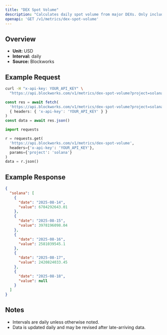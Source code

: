 ```yaml
---
title: "DEX Spot Volume"
description: "Calculates daily spot volume from major DEXs. Only includes volumes from fee-paying liquidity pools"
openapi: 'GET /v1/metrics/dex-spot-volume'
---
```


## Overview

- **Unit:** USD
- **Interval:** daily
- **Source:** Blockworks

## Example Request

<CodeGroup>

```bash cURL
curl -H "x-api-key: YOUR_API_KEY" \
  "https://api.blockworks.com/v1/metrics/dex-spot-volume?project=solana"
```

```typescript TypeScript
const res = await fetch(
  'https://api.blockworks.com/v1/metrics/dex-spot-volume?project=solana',
  { headers: { 'x-api-key': 'YOUR_API_KEY' } }
)
const data = await res.json()
```

```python Python
import requests

r = requests.get(
  'https://api.blockworks.com/v1/metrics/dex-spot-volume',
  headers={'x-api-key': 'YOUR_API_KEY'},
  params={'project': 'solana'}
)
data = r.json()
```

</CodeGroup>

## Example Response

```json
{
  "solana": [
    {
      "date": "2025-08-14",
      "value": 6784292643.01
    },
    {
      "date": "2025-08-15",
      "value": 3978196098.04
    },
    {
      "date": "2025-08-16",
      "value": 2581039545.1
    },
    {
      "date": "2025-08-17",
      "value": 2420824033.45
    },
    {
      "date": "2025-08-18",
      "value": null
    }
  ]
}
```

## Notes
- Intervals are daily unless otherwise noted.
- Data is updated daily and may be revised after late-arriving data.
